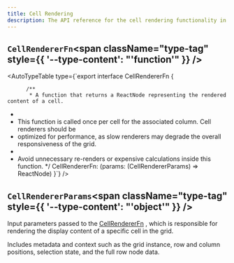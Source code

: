 ```yaml
---
title: Cell Rendering
description: The API reference for the cell rendering functionality in LyteNyte Grid.
---
```

## `CellRendererFn`<span className="type-tag" style={{ '--type-content': "'function'" }} />

<AutoTypeTable type={`export interface CellRendererFn {

          /** 
           * A function that returns a ReactNode representing the rendered content of a cell.
 * 
 * This function is called once per cell for the associated column. Cell renderers should be
 * optimized for performance, as slow renderers may degrade the overall responsiveness of the grid.
 * 
 * Avoid unnecessary re-renders or expensive calculations inside this function.
           */
          CellRendererFn: (params: (CellRendererParams) => ReactNode)
          }`} />

## `CellRendererParams`<span className="type-tag" style={{ '--type-content': "'object'" }} />

Input parameters passed to the  [CellRendererFn](/docs/reference/cell-rendering#CellRendererFn) , which is responsible for rendering the display content
of a specific cell in the grid.

Includes metadata and context such as the grid instance, row and column positions, selection state,
and the full row node data.
<AutoTypeTable path="../packages/commercial-lytenyte-pro/src/+types.ts" name="CellRendererParams" />
